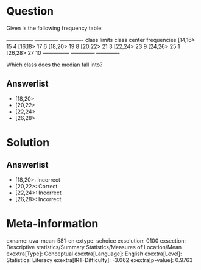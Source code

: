 Question
========

Given is the following frequency table:

  --------------- -------------- ------------- class limits class center frequencies \[14,16\> 15 4 \[16,18\> 17 6 \[18,20\> 19 8 \[20,22\> 21 3 \[22,24\> 23 9 \[24,26\> 25 1 \[26,28\> 27 10 --------------- -------------- -------------

Which class does the median fall into?

Answerlist
----------

* [18,20>
* [20,22>
* [22,24>
* [26,28>

Solution
========

Answerlist
----------

* [18,20>: Incorrect
* [20,22>: Correct
* [22,24>: Incorrect
* [26,28>: Incorrect

Meta-information
================
exname: uva-mean-581-en
extype: schoice
exsolution: 0100
exsection: Descriptive statistics/Summary Statistics/Measures of Location/Mean
exextra[Type]: Conceptual
exextra[Language]: English
exextra[Level]: Statistical Literacy
exextra[IRT-Difficulty]: -3.062
exextra[p-value]: 0.9763
